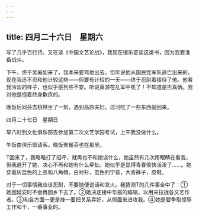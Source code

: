 ```yaml
---
---
---
```

title: 四月二十六日　星期六
---




写了几乎百行诗。又在读《中国文艺论战》，我现在很乐意读这类书，因为我要准备战斗。

下午，终于吴奚如来了，我本来要骂他出去，但听说他从国民党军队逃亡出来的，现在我还不忍和他计较这些——但要有计较的一天——终于忍耐着接待了他。他看我冷淡的样子，也似乎感到些不安。听说黄源在乱军中死了！不知道是否真确。我对他是抱着终身歉疚的。

晚饭后同芬去桃林坐了一刻，遇到高原夫妇。过河吃了一些东西就回来。





四月二十七日　星期日


早八时到文化俱乐部去参加第二次文艺学园考试，上午我没做什么。

午饭由俱乐部请客。晚饭聚餐芬也在那里。

T回来了，我略略打了招呼，就再也不和她谈什么，她虽然有几次用眼睛在看我，但我避开了她，决心不再和她有什么牵扯。她似乎是显得青春愉快活泼了……。她穿着灰蓝色的上衣和八角帽，白衬衫，茧色列宁装，大青裤子，皮鞋。

对于一切事情我应该忍耐，不要随便说话和发火。我猜测T的几件事全中了：①她回延安时不会再回乡下去了。②她决定接中华报的编辑，以用来拉拢各文艺作者。③和各方面―更是烽―要把关系弄好，从侧面来进攻我。④她是要争取领导工作和干，一番事业的。